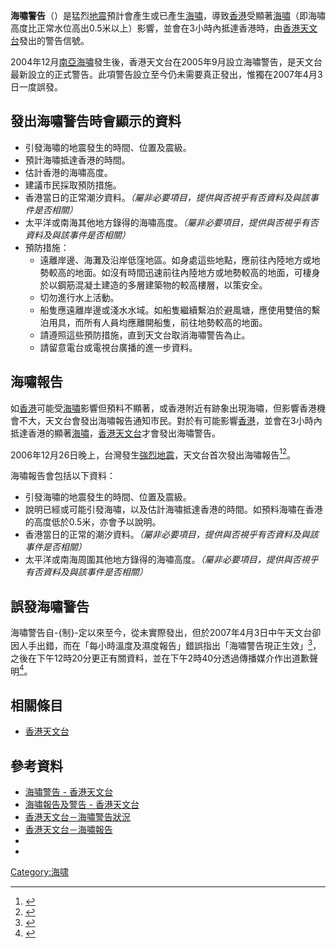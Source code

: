{{noteTA |G1=Earthquake }}

'''海嘯警告'''（{{lang-en|Tsunami Warning}}）是猛烈[[地震|地震]]預計會產生或已產生[[海嘯|海嘯]]，導致[[香港|香港]]受顯著[[海嘯|海嘯]]（即海嘯高度比正常水位高出0.5米以上）影響，並會在3小時內抵達香港時，由[[香港天文台|香港天文台]]發出的警告信號。

2004年12月[[南亞海嘯|南亞海嘯]]發生後，香港天文台在2005年9月設立海嘯警告，是天文台最新設立的正式警告。此項警告設立至今仍未需要真正發出，惟獨在2007年4月3日一度誤發。

==發出海嘯警告時會顯示的資料==
*引發海嘯的地震發生的時間、位置及震級。
*預計海嘯抵達香港的時間。
*估計香港的海嘯高度。
*建議市民採取預防措施。
*香港當日的正常潮汐資料。''（屬非必要項目，提供與否視乎有否資料及與該事件是否相關）''
*太平洋或南海其他地方錄得的海嘯高度。''（屬非必要項目，提供與否視乎有否資料及與該事件是否相關）''
*預防措施： 
**遠離岸邊、海灘及沿岸低窪地區。如身處這些地點，應前往內陸地方或地勢較高的地面。如沒有時間迅速前往內陸地方或地勢較高的地面，可棲身於以鋼筋混凝土建造的多層建築物的較高樓層，以策安全。
**切勿進行水上活動。
**船隻應遠離岸邊或淺水水域。如船隻繼續繫泊於避風塘，應使用雙倍的繫泊用具，而所有人員均應離開船隻，前往地勢較高的地面。
**請遵照這些預防措施，直到天文台取消海嘯警告為止。
**請留意電台或電視台廣播的進一步資料。

==海嘯報告==
如[[香港|香港]]可能受[[海嘯|海嘯]]影響但預料不顯著，或香港附近有跡象出現海嘯，但影響香港機會不大，天文台會發出海嘯報告通知市民。對於有可能影響[[香港|香港]]，並會在3小時內抵達香港的顯著[[海嘯|海嘯]]，[[香港天文台|香港天文台]]才會發出海嘯警告。

2006年12月26日晚上，台灣發生[[2006年恆春地震|強烈地震]]，天文台首次發出海嘯報告<ref>{{cite web |url=http://www.info.gov.hk/gia/wr/200612/26/P200612260204.htm |title=2006年12月26日天氣稿第137號 - 海嘯報告 |publisher=Info.gov.hk |date=2006-12-26 |accessdate=2013-07-17 |archive-date=2011-12-08 |archive-url=https://web.archive.org/web/20111208154529/http://www.info.gov.hk/gia/wr/200612/26/P200612260204.htm |dead-url=no }}</ref><ref>{{cite web |url=http://www.info.gov.hk/gia/wr/200612/26/P200612260222.htm |title=2006年12月26日天氣稿第151號 - 海嘯報告 |publisher=Info.gov.hk |date=2006-12-26 |accessdate=2013-07-17 |archive-date=2011-12-08 |archive-url=https://web.archive.org/web/20111208154454/http://www.info.gov.hk/gia/wr/200612/26/P200612260222.htm |dead-url=no }}</ref>。

海嘯報告會包括以下資料：
*引發海嘯的地震發生的時間、位置及震級。
*說明已經或可能引發海嘯，以及估計海嘯抵達香港的時間。如預料海嘯在香港的高度低於0.5米，亦會予以說明。
*香港當日的正常的潮汐資料。''（屬非必要項目，提供與否視乎有否資料及與該事件是否相關）''
*太平洋或南海周圍其他地方錄得的海嘯高度。''（屬非必要項目，提供與否視乎有否資料及與該事件是否相關）''

==誤發海嘯警告==
海嘯警告自-{制}-定以來至今，從未實際發出，但於2007年4月3日中午天文台卻因人手出錯，而在「每小時溫度及濕度報告」錯誤指出「海嘯警告現正生效」<ref>{{cite web |url=http://www.info.gov.hk/gia/wr/200704/03/P200704030138.htm |title=2007年4月3日天氣稿第082號-每小時溫度濕度報告 |publisher=Info.gov.hk |date=2007-04-03 |accessdate=2013-07-17 |archive-date=2012-09-02 |archive-url=https://web.archive.org/web/20120902014707/http://www.info.gov.hk/gia/wr/200704/03/P200704030138.htm |dead-url=no }}</ref>，之後在下午12時20分更正有關資料，並在下午2時40分透過傳播媒介作出道歉聲明<ref>{{cite news |url=http://www.weather.gov.hk/tc/wxinfo/news/2007/pre0404e.htm |title=香港天文台新聞公佈：天文台為4月3日誤發海嘯警告致歉 |author=香港天文台 |date=2007-04-04 |accessdate=2020-04-06 |archive-url=https://web.archive.org/web/20111208012740/http://www.weather.gov.hk/wxinfo/news/2007/pre0404c.htm |archive-date=2011-12-08 |dead-url=yes }}</ref>。

==相關條目==
*[[香港天文台|香港天文台]]

==參考資料==
*[http://www.weather.gov.hk/textonly/v2/warning/tsunamic.htm 海嘯警告 - 香港天文台] {{Wayback|url=http://www.weather.gov.hk/textonly/v2/warning/tsunamic.htm |date=20150617171038 }}
*[https://www.weather.gov.hk/tc/gts/equake/tsunami_mon.htm 海嘯報告及警告 - 香港天文台] {{Wayback|url=https://www.weather.gov.hk/tc/gts/equake/tsunami_mon.htm |date=20200406121503 }}
*[http://www.weather.gov.hk/textonly/warning/cl_uc.htm 香港天文台－海嘯警告狀況] {{Wayback|url=http://www.weather.gov.hk/textonly/warning/cl_uc.htm |date=20150617171212 }}
*[http://www.weather.gov.hk/textonly/warning/cn_uc.htm 香港天文台－海嘯報告] {{Wayback|url=http://www.weather.gov.hk/textonly/warning/cn_uc.htm |date=20150617171249 }}
*{{YouTube|UwHu0NBHkFM|海嘯的成因及影響}}
*{{YouTube|Unu8nCQhmKM|氣象冷知識：海嘯}}
{{reflist}}
{{HKO}}

[[Category:海啸|Category:海啸]]